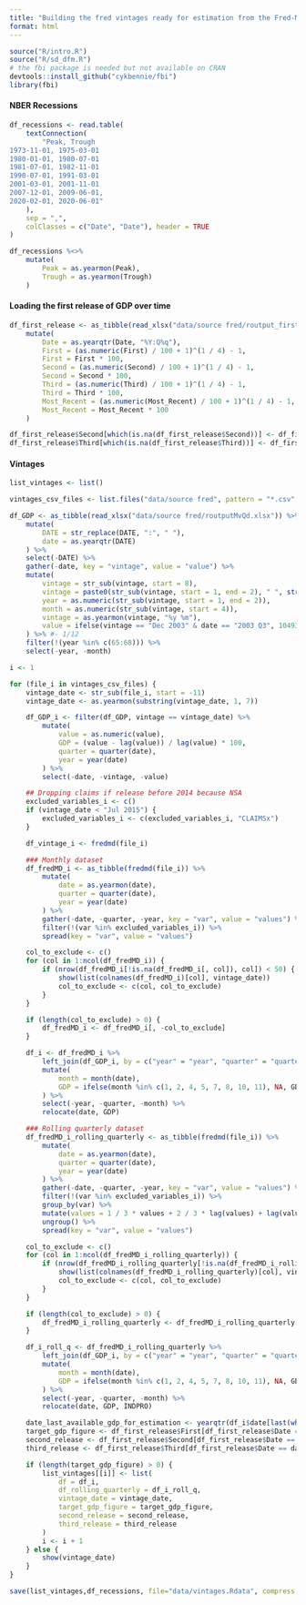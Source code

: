 ```yaml
---
title: "Building the fred vintages ready for estimation from the Fred-MD csv sources"
format: html
---
```


```r
source("R/intro.R")
source("R/sd_dfm.R")
# the fbi package is needed but not available on CRAN
devtools::install_github("cykbennie/fbi")
library(fbi)
```

#### NBER Recessions
```r
df_recessions <- read.table(
    textConnection(
        "Peak, Trough
1973-11-01, 1975-03-01
1980-01-01, 1980-07-01
1981-07-01, 1982-11-01
1990-07-01, 1991-03-01
2001-03-01, 2001-11-01
2007-12-01, 2009-06-01,
2020-02-01, 2020-06-01"
    ),
    sep = ",",
    colClasses = c("Date", "Date"), header = TRUE
)

df_recessions %<>%
    mutate(
        Peak = as.yearmon(Peak),
        Trough = as.yearmon(Trough)
    )
```

#### Loading the first release of GDP over time
```r
df_first_release <- as_tibble(read_xlsx("data/source fred/routput_first_second_third.xlsx", sheet = 2, skip = 4)) %>%
    mutate(
        Date = as.yearqtr(Date, "%Y:Q%q"),
        First = (as.numeric(First) / 100 + 1)^(1 / 4) - 1,
        First = First * 100,
        Second = (as.numeric(Second) / 100 + 1)^(1 / 4) - 1,
        Second = Second * 100,
        Third = (as.numeric(Third) / 100 + 1)^(1 / 4) - 1,
        Third = Third * 100,
        Most_Recent = (as.numeric(Most_Recent) / 100 + 1)^(1 / 4) - 1,
        Most_Recent = Most_Recent * 100
    )

df_first_release$Second[which(is.na(df_first_release$Second))] <- df_first_release$First[which(is.na(df_first_release$Second))]
df_first_release$Third[which(is.na(df_first_release$Third))] <- df_first_release$Second[which(is.na(df_first_release$Third))]
```

#### Vintages
```r
list_vintages <- list()

vintages_csv_files <- list.files("data/source fred", pattern = "*.csv", full.names = TRUE)

df_GDP <- as_tibble(read_xlsx("data/source fred/routputMvQd.xlsx")) %>%
    mutate(
        DATE = str_replace(DATE, ":", " "),
        date = as.yearqtr(DATE)
    ) %>%
    select(-DATE) %>%
    gather(-date, key = "vintage", value = "value") %>%
    mutate(
        vintage = str_sub(vintage, start = 8),
        vintage = paste0(str_sub(vintage, start = 1, end = 2), " ", str_sub(vintage, start = 4)),
        year = as.numeric(str_sub(vintage, start = 1, end = 2)),
        month = as.numeric(str_sub(vintage, start = 4)),
        vintage = as.yearmon(vintage, "%y %m"),
        value = ifelse(vintage == "Dec 2003" & date == "2003 Q3", 10493.1, value)
    ) %>% #- 1/12
    filter(!(year %in% c(65:68))) %>%
    select(-year, -month)

i <- 1

for (file_i in vintages_csv_files) {
    vintage_date <- str_sub(file_i, start = -11)
    vintage_date <- as.yearmon(substring(vintage_date, 1, 7))

    df_GDP_i <- filter(df_GDP, vintage == vintage_date) %>%
        mutate(
            value = as.numeric(value),
            GDP = (value - lag(value)) / lag(value) * 100,
            quarter = quarter(date),
            year = year(date)
        ) %>%
        select(-date, -vintage, -value)

    ## Dropping claims if release before 2014 because NSA
    excluded_variables_i <- c()
    if (vintage_date < "Jul 2015") {
        excluded_variables_i <- c(excluded_variables_i, "CLAIMSx")
    }

    df_vintage_i <- fredmd(file_i)

    ### Monthly dataset
    df_fredMD_i <- as_tibble(fredmd(file_i)) %>%
        mutate(
            date = as.yearmon(date),
            quarter = quarter(date),
            year = year(date)
        ) %>%
        gather(-date, -quarter, -year, key = "var", value = "values") %>%
        filter(!(var %in% excluded_variables_i)) %>%
        spread(key = "var", value = "values")

    col_to_exclude <- c()
    for (col in 1:ncol(df_fredMD_i)) {
        if (nrow(df_fredMD_i[!is.na(df_fredMD_i[, col]), col]) < 50) {
            show(list(colnames(df_fredMD_i)[col], vintage_date))
            col_to_exclude <- c(col, col_to_exclude)
        }
    }

    if (length(col_to_exclude) > 0) {
        df_fredMD_i <- df_fredMD_i[, -col_to_exclude]
    }

    df_i <- df_fredMD_i %>%
        left_join(df_GDP_i, by = c("year" = "year", "quarter" = "quarter")) %>%
        mutate(
            month = month(date),
            GDP = ifelse(month %in% c(1, 2, 4, 5, 7, 8, 10, 11), NA, GDP)
        ) %>%
        select(-year, -quarter, -month) %>%
        relocate(date, GDP)

    ### Rolling quarterly dataset
    df_fredMD_i_rolling_quarterly <- as_tibble(fredmd(file_i)) %>%
        mutate(
            date = as.yearmon(date),
            quarter = quarter(date),
            year = year(date)
        ) %>%
        gather(-date, -quarter, -year, key = "var", value = "values") %>%
        filter(!(var %in% excluded_variables_i)) %>%
        group_by(var) %>%
        mutate(values = 1 / 3 * values + 2 / 3 * lag(values) + lag(values, 2) + 2 / 3 * lag(values, 3) + 1 / 3 * lag(values, 4)) %>%
        ungroup() %>%
        spread(key = "var", value = "values")

    col_to_exclude <- c()
    for (col in 1:ncol(df_fredMD_i_rolling_quarterly)) {
        if (nrow(df_fredMD_i_rolling_quarterly[!is.na(df_fredMD_i_rolling_quarterly[, col]), col]) < 50) {
            show(list(colnames(df_fredMD_i_rolling_quarterly)[col], vintage_date))
            col_to_exclude <- c(col, col_to_exclude)
        }
    }

    if (length(col_to_exclude) > 0) {
        df_fredMD_i_rolling_quarterly <- df_fredMD_i_rolling_quarterly[, -col_to_exclude]
    }

    df_i_roll_q <- df_fredMD_i_rolling_quarterly %>%
        left_join(df_GDP_i, by = c("year" = "year", "quarter" = "quarter")) %>%
        mutate(
            month = month(date),
            GDP = ifelse(month %in% c(1, 2, 4, 5, 7, 8, 10, 11), NA, GDP)
        ) %>%
        select(-year, -quarter, -month) %>%
        relocate(date, GDP, INDPRO)

    date_last_available_gdp_for_estimation <- yearqtr(df_i$date[last(which(!is.na(df_i$GDP)))])
    target_gdp_figure <- df_first_release$First[df_first_release$Date == date_last_available_gdp_for_estimation + 1 / 4]
    second_release <- df_first_release$Second[df_first_release$Date == date_last_available_gdp_for_estimation + 1 / 4]
    third_release <- df_first_release$Third[df_first_release$Date == date_last_available_gdp_for_estimation + 1 / 4]

    if (length(target_gdp_figure) > 0) {
        list_vintages[[i]] <- list(
            df = df_i,
            df_rolling_quarterly = df_i_roll_q,
            vintage_date = vintage_date,
            target_gdp_figure = target_gdp_figure,
            second_release = second_release,
            third_release = third_release
        )
        i <- i + 1
    } else {
        show(vintage_date)
    }
}

save(list_vintages,df_recessions, file="data/vintages.Rdata", compress = "xz")
```